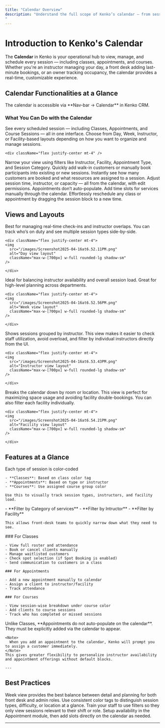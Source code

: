 ```yaml
---
title: "Calendar Overview"
description: "Understand the full scope of Kenko’s calendar — from session management to quick bookings and filtering by resources.
"
---
```


# Introduction to Kenko's Calendar

The **Calendar** in Kenko is your operational hub to view, manage, and schedule every session — including classes, appointments, and courses. Whether you're an instructor managing your day, a front desk adding last-minute bookings, or an owner tracking occupancy, the calendar provides a real-time, customizable experience.

## Calendar Functionalities at a Glance

<Note>
  The calendar is accessible via **Nav-bar → Calendar** in Kenko CRM.
</Note>

### What You Can Do with the Calendar

<CardGroup cols="2">
  <Card title="View All Sessions" icon="calendar-days">
    See every scheduled session — including Classes, Appointments, and Course Sessions — all in one interface.
  </Card>
  <Card title="Switch Views & Layouts" icon="eye">
    Choose from Day, Week, Instructor, or Facility-based layouts depending on how you want to organize and manage sessions.

    <div className="flex justify-center mt-4" />
  </Card>
  <Card title="Filter by Resource" icon="sliders">
    Narrow your view using filters like Instructor, Facility, Appointment Type, and Session Category.
  </Card>
  <Card title="Book on the Fly" icon="user-plus">
    Quickly add walk-in customers or manually book participants into existing or new sessions.
  </Card>
  <Card title="Check Occupancy & Attendees" icon="users">
    Instantly see how many customers are booked and what resources are assigned to a session.
  </Card>
  <Card title="Edit Sessions" icon="pen-to-square">
    Adjust session time, instructor, or capacity — all from the calendar, with edit permissions.
  </Card>
  <Card title="Add Appointments" icon="calendar-plus">
    Appointments don’t auto-populate. Add time slots for services manually through the calendar.
  </Card>
  <Card title="Drag-and-Drop" icon="arrows-up-down-left-right">
    Effortlessly reschedule any class or appointment by dragging the session block to a new time.
  </Card>
</CardGroup>

## Views and Layouts

<Tabs>
  <Tab title="Day View">
    Best for managing real-time check-ins and instructor overlaps. You can track who’s on duty and see multiple session types side-by-side.

    <div className="flex justify-center mt-4">
    <img
      src="/images/Screenshot2025-04-16at6.52.11PM.png"
      alt="Day view layout"
      className="max-w-[700px] w-full rounded-lg shadow-sm"
    />

    </div>
  </Tab>
  <Tab title="Week View">
    Ideal for balancing instructor availability and overall session load. Great for high-level planning across departments.

    <div className="flex justify-center mt-4">
    <img
      src="/images/Screenshot2025-04-16at6.52.56PM.png"
      alt="Week view layout"
      className="max-w-[700px] w-full rounded-lg shadow-sm"
    />

    </div>
  </Tab>
  <Tab title="Instructor View">
    Shows sessions grouped by instructor. This view makes it easier to check staff utilization, avoid overload, and filter by individual instructors directly from the UI.

    <div className="flex justify-center mt-4">
    <img
      src="/images/Screenshot2025-04-16at6.53.43PM.png"
      alt="Instructor view layout"
      className="max-w-[700px] w-full rounded-lg shadow-sm"
    />

    </div>
  </Tab>
  <Tab title="Facility View">
    Breaks the calendar down by room or location. This view is perfect for maximizing space usage and avoiding facility double-bookings. You can also filter each facility individually.

    <div className="flex justify-center mt-4">
    <img
      src="/images/Screenshot2025-04-16at6.54.21PM.png"
      alt="Facility view layout"
      className="max-w-[700px] w-full rounded-lg shadow-sm"
    />

    </div>
  </Tab>
</Tabs>

## Features at a Glance

<AccordionGroup>
  <Accordion title="Colour Coding and Tags" icon="tags">
    Each type of session is color-coded

    - **Classes**: Based on class color tag
    - **Appointments**: Based on type or instructor
    - **Courses**: Use assigned course group color

    Use this to visually track session types, instructors, and facility load.
  </Accordion>
  <Accordion title="Filters Events" icon="filters">
    - **Filter by Category of services**
    - **Filter by Intructor**
    - **Filter by Facility**

    This allows front-desk teams to quickly narrow down what they need to see.
  </Accordion>
  <Accordion title="Calendar Quick Actions" icon="sparkles">
    ### For Classes

    - View full roster and attendance
    - Book or cancel clients manually
    - Manage waitlisted customers
    - Check spot selection (if Spot Booking is enabled)
    - Send communication to customers in a class

    ### For Appointments

    - Add a new appointment manually to calendar
    - Assign a client to instructor/facility
    - Track attendance 

    ### For Courses

    - View session-wise breakdown under course color
    - Add clients to course sessions
    - Track who has completed or missed sessions
  </Accordion>
  <Accordion title="Appointment Specific Behaviour" icon="users">
    Unlike Classes, **Appointments do not auto-populate on the calendar**. They must be explicitly added via the calendar to appear.

    <Note>
      When you add an appointment to the calendar, Kenko will prompt you to assign a customer immediately.
    </Note>
    This gives greater flexibility to personalize instructor availability and appointment offerings without default blocks.

    ---
  </Accordion>
</AccordionGroup>

## Best Practices

<CardGroup cols="2">
  <Card title="Use Week View for Operations" icon="calendar-week">
    Week view provides the best balance between detail and planning for both front desk and admin roles.
  </Card>
  <Card title="Color Code by Format or Level" icon="palette">
    Use consistent color tags to distinguish session types, difficulty, or location at a glance.
  </Card>
  <Card title="Assign Responsibility with Filters" icon="users">
    Train your staff to use filters so they only view sessions relevant to their shift or role.
  </Card>
  <Card title="Use Calendar to Add Appointments" icon="calendar-plus">
    Setup availability in the Appointment module, then add slots directly on the calendar as needed.
  </Card>
</CardGroup>

---